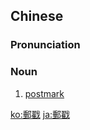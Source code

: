 {{also|邮戳}}
==Chinese==
{{zh-forms|s=邮戳}}

===Pronunciation===
{{zh-pron
|m=yóuchuō
|c=jau4 coek3
|mn=qz,tw,xm,zz:iû-chhok
|cat=n
}}

===Noun===
{{zh-noun}}

# [[postmark]]

[[ko:郵戳]]
[[ja:郵戳]]